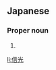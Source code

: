 ==Japanese==
{{ja-kanjitab|のぶ|みつ|yomi=kun}}

===Proper noun===
{{ja-pos|のぶみつ|proper}}

# {{given name|male|lang=ja|sort=のぶみつ}}

[[li:信光]]
